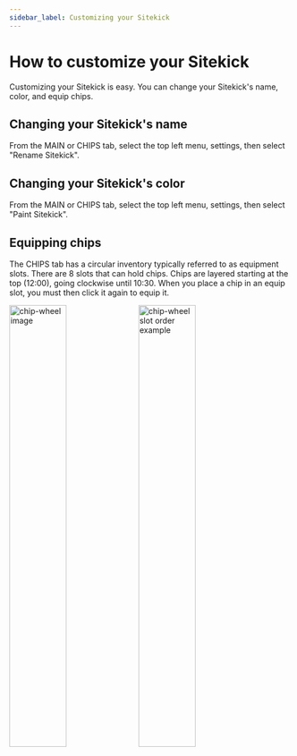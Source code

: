 ```yaml
---
sidebar_label: Customizing your Sitekick
---
```


# How to customize your Sitekick
Customizing your Sitekick is easy.  You can change your Sitekick's name, color, and equip chips.

## Changing your Sitekick's name
From the MAIN or CHIPS tab, select the top left menu, settings, then select "Rename Sitekick".

## Changing your Sitekick's color
From the MAIN or CHIPS tab, select the top left menu, settings, then select "Paint Sitekick".

## Equipping chips
The CHIPS tab has a circular inventory typically referred to as equipment slots.  There are 8 slots that can hold chips.  Chips are layered starting at the top (12:00), going clockwise until 10:30.  When you place a chip in an equip slot, you must then click it again to equip it.

<p className="d-flex justify-content-between">
    <img src="/img/wiki/tutorials/equipping_chips/chip_wheel.png" width="45%" alt="chip-wheel image" />
    <img src="/img/wiki/tutorials/equipping_chips/slot_order.png" width="45%" alt="chip-wheel slot order example"/>
</p>